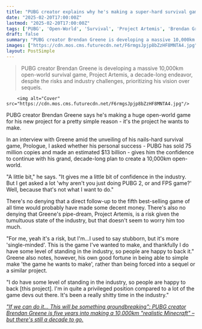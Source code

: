 ```yaml
---
title: "PUBG creator explains why he's making a super-hard survival game instead of PUBG 2: 'This is the game I've wanted to make'"
date: "2025-02-20T17:00:00Z"
lastmod: "2025-02-20T17:00:00Z"
tags: ['PUBG', 'Open-World', 'Survival', 'Project Artemis', 'Brendan Greene', 'PC', 'Console']
draft: false
summary: "PUBG creator Brendan Greene is developing a massive 10,000km open-world survival game, Project Artemis,  a  decade-long endeavor,  despite the risks and  industry challenges, prioritizing his vision over sequels."
images: ["https://cdn.mos.cms.futurecdn.net/F6rmgsJpjp8bZzHF8MNTA4.jpg"]
layout: PostSimple
---
```

> PUBG creator Brendan Greene is developing a massive 10,000km open-world survival game, Project Artemis,  a  decade-long endeavor,  despite the risks and  industry challenges, prioritizing his vision over sequels.


        <img alt="Cover" src="https://cdn.mos.cms.futurecdn.net/F6rmgsJpjp8bZzHF8MNTA4.jpg"/>
        
PUBG creator Brendan Greene says he's making a huge open-world game for his new project for a pretty simple reason - it's the project he wants to make.

In an interview with Greene amid the unveiling of his nails-hard survival game, Prologue, I asked whether his personal success - PUBG has sold 75 million copies and made an estimated $13 billion - gives him the confidence to continue with his grand, decade-long plan to create a 10,000km open-world.

"A little bit," he says. "It gives me a little bit of confidence in the industry. But I get asked a lot 'why aren't you just doing PUBG 2, or and FPS game?' Well, because that's not what I want to do."

There's no denying that a direct follow-up to the fifth best-selling game of all time would probably have made some decent money. There's also no denying that Greene's pipe-dream, Project Artemis, is a risk given the tumultuous state of the industry, but that doesn't seem to worry him too much.

"For me, yeah it's a risk, but I'm...I used to say stubborn, but it's more 'single-minded'. This is the game I've wanted to make, and thankfully I do have some level of standing in the industry, so people are happy to back it." Greene also notes, however, his own good fortune in being able to simple make 'the game he wants to make', rather than being forced into a sequel or a similar project.

"I do have some level of standing in the industry, so people are happy to back [this project]. I'm in quite a privileged position compared to a lot of the game devs out there. It's been a really shitty time in the industry."

[<em>"If we can do it… This will be something groundbreaking": PUBG creator Brendan Greene is five years into making a 10,000km "realistic Minecraft" – but there's still a decade to go.</em>](https://www.gamesradar.com/games/survival/if-we-can-do-it-this-will-be-something-groundbreaking-pubg-creator-brendan-greene-is-five-years-into-making-a-10-000km-realistic-minecraft-but-theres-still-a-decade-to-go/)
        